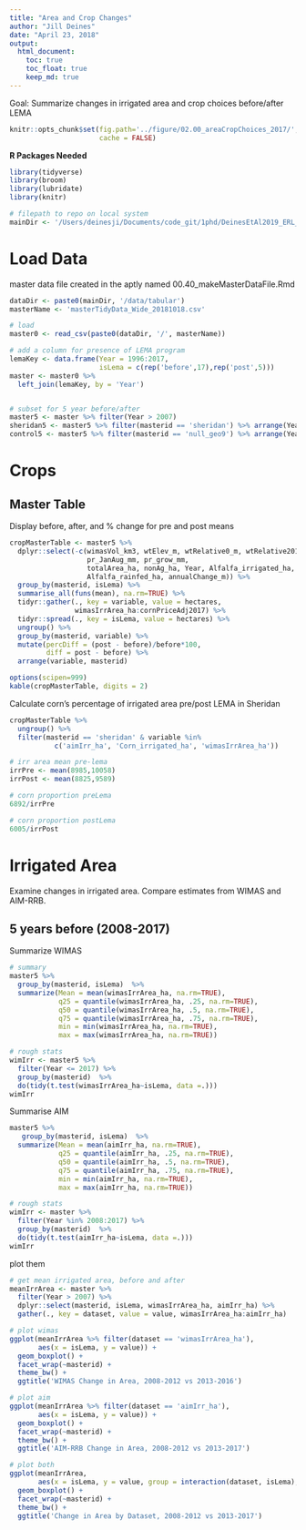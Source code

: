 ```yaml
---
title: "Area and Crop Changes"
author: "Jill Deines"
date: "April 23, 2018"
output: 
  html_document:
    toc: true
    toc_float: true
    keep_md: true
---
```


Goal: Summarize changes in irrigated area and crop choices before/after LEMA


```r
knitr::opts_chunk$set(fig.path='../figure/02.00_areaCropChoices_2017/',
                      cache = FALSE)
```

**R Packages Needed**

```r
library(tidyverse)
library(broom)
library(lubridate)
library(knitr)

# filepath to repo on local system
mainDir <- '/Users/deinesji/Documents/code_git/1phd/DeinesEtAl2019_ERL_lema1'
```

# Load Data
master data file created in the aptly named 00.40_makeMasterDataFile.Rmd

```r
dataDir <- paste0(mainDir, '/data/tabular')
masterName <- 'masterTidyData_Wide_20181018.csv'

# load
master0 <- read_csv(paste0(dataDir, '/', masterName)) 

# add a column for presence of LEMA program
lemaKey <- data.frame(Year = 1996:2017,
                      isLema = c(rep('before',17),rep('post',5)))
master <- master0 %>%
  left_join(lemaKey, by = 'Year')


# subset for 5 year before/after
master5 <- master %>% filter(Year > 2007)
sheridan5 <- master5 %>% filter(masterid == 'sheridan') %>% arrange(Year)
control5 <- master5 %>% filter(masterid == 'null_geo9') %>% arrange(Year)
```

# Crops

## Master Table
Display before, after, and % change for pre and post means

```r
cropMasterTable <- master5 %>%
  dplyr::select(-c(wimasVol_km3, wtElev_m, wtRelative0_m, wtRelative2012_m,
                   pr_JanAug_mm, pr_grow_mm,
                   totalArea_ha, nonAg_ha, Year, Alfalfa_irrigated_ha,
                   Alfalfa_rainfed_ha, annualChange_m)) %>%
  group_by(masterid, isLema) %>%
  summarise_all(funs(mean), na.rm=TRUE) %>%
  tidyr::gather(., key = variable, value = hectares, 
                wimasIrrArea_ha:cornPriceAdj2017) %>%
  tidyr::spread(., key = isLema, value = hectares) %>%
  ungroup() %>%
  group_by(masterid, variable) %>%
  mutate(percDiff = (post - before)/before*100,
         diff = post - before) %>%
  arrange(variable, masterid)

options(scipen=999)    
kable(cropMasterTable, digits = 2)
```

Calculate corn's percentage of irrigated area pre/post LEMA in Sheridan

```r
cropMasterTable %>%
  ungroup() %>%
  filter(masterid == 'sheridan' & variable %in% 
           c('aimIrr_ha', 'Corn_irrigated_ha', 'wimasIrrArea_ha'))

# irr area mean pre-lema
irrPre <- mean(8985,10058)
irrPost <- mean(8825,9589)

# corn proportion preLema
6892/irrPre

# corn proportion postLema
6005/irrPost
```


# Irrigated Area

Examine changes in irrigated area. Compare estimates from WIMAS and AIM-RRB.

## 5 years before (2008-2017)

Summarize WIMAS

```r
# summary
master5 %>%
  group_by(masterid, isLema)  %>%
  summarize(Mean = mean(wimasIrrArea_ha, na.rm=TRUE),
            q25 = quantile(wimasIrrArea_ha, .25, na.rm=TRUE),
            q50 = quantile(wimasIrrArea_ha, .5, na.rm=TRUE),
            q75 = quantile(wimasIrrArea_ha, .75, na.rm=TRUE),
            min = min(wimasIrrArea_ha, na.rm=TRUE),
            max = max(wimasIrrArea_ha, na.rm=TRUE))

# rough stats
wimIrr <- master5 %>%
  filter(Year <= 2017) %>%
  group_by(masterid)  %>%
  do(tidy(t.test(wimasIrrArea_ha~isLema, data =.)))
wimIrr
```

Summarise AIM

```r
master5 %>%
   group_by(masterid, isLema)  %>%
  summarize(Mean = mean(aimIrr_ha, na.rm=TRUE),
            q25 = quantile(aimIrr_ha, .25, na.rm=TRUE),
            q50 = quantile(aimIrr_ha, .5, na.rm=TRUE),
            q75 = quantile(aimIrr_ha, .75, na.rm=TRUE),
            min = min(aimIrr_ha, na.rm=TRUE),
            max = max(aimIrr_ha, na.rm=TRUE))

# rough stats
wimIrr <- master %>%
  filter(Year %in% 2008:2017) %>%
  group_by(masterid)  %>%
  do(tidy(t.test(aimIrr_ha~isLema, data =.)))
wimIrr
```


plot them

```r

# get mean irrigated area, before and after
meanIrrArea <- master %>%
  filter(Year > 2007) %>%
  dplyr::select(masterid, isLema, wimasIrrArea_ha, aimIrr_ha) %>%
  gather(., key = dataset, value = value, wimasIrrArea_ha:aimIrr_ha)

# plot wimas
ggplot(meanIrrArea %>% filter(dataset == 'wimasIrrArea_ha'), 
       aes(x = isLema, y = value)) +
  geom_boxplot() + 
  facet_wrap(~masterid) +
  theme_bw() + 
  ggtitle('WIMAS Change in Area, 2008-2012 vs 2013-2016')

# plot aim
ggplot(meanIrrArea %>% filter(dataset == 'aimIrr_ha'), 
       aes(x = isLema, y = value)) +
  geom_boxplot() + 
  facet_wrap(~masterid) +
  theme_bw() + 
  ggtitle('AIM-RRB Change in Area, 2008-2012 vs 2013-2017')

# plot both
ggplot(meanIrrArea, 
       aes(x = isLema, y = value, group = interaction(dataset, isLema), color = dataset)) +
  geom_boxplot() + 
  facet_wrap(~masterid) +
  theme_bw() + 
  ggtitle('Change in Area by Dataset, 2008-2012 vs 2013-2017')
```


